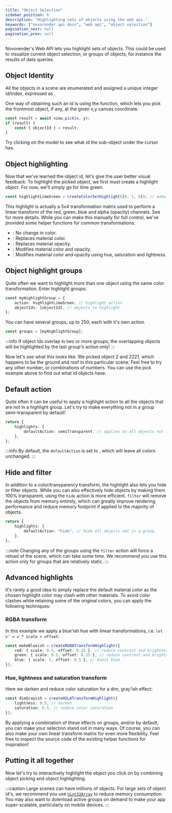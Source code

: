 ```yaml
---
title: "Object Selection"
sidebar_position: 6
description: "Highlighting sets of objects using the web api."
keywords: ["novorender api docs", "web api", "object selection"]
pagination_next: null
pagination_prev: null
---
```


 

Novorender's Web API lets you highlight sets of objects.
This could be used to visualize current object selection, or groups of objects, for instance the results of data queries.

## Object Identity

All the objects in a scene are enumerated and assigned a unique integer id/index, expressed as <CodeLink type="interface" name="PickSample.objectid"/>.

One way of obtaining such an id is using the <CodeLink type="class" name="View.pick"/> function, which lets you pick the frontmost object, if any, at the given x,y canvas coordinate.

```typescript
const result = await view.pick(x, y);
if (result) {
    const { objectId } = result;
}
```

Try clicking on the model to see what id the sub-object under the cursor has.

<PlaygroundComponent demoKey="objectSelection.pick"></PlaygroundComponent>

## Object highlighting

Now that we've learned the object id, let's give the user better visual feedback.
To highlight the picked object, we first must create a highlight object.
For now, we'll simply go for lime green.

```typescript
const highlightLimeGreen = createColorSetHighlight([0, 1, 0]); // make highlighted objects lime green
```

This highlight is actually a 5x4 transformation matrix used to perform a linear transform of the red, green, blue and alpha (opacity) channels.
See <CodeLink type="type" name="RGBATransform"/> for more details.
While you can make this manually for full control, we've provided some helper functions for common transformations:

-   <CodeLink type="function" name="createNeutralHighlight" />: No change in color.
-   <CodeLink type="function" name="createColorSetHighlight" />: Replaces material color.
-   <CodeLink type="function" name="createTransparentHighlight" />: Replaces material opacity.
-   <CodeLink type="function" name="createRGBATransformHighlight" />: Modifies material color and opacity.
-   <CodeLink type="function" name="createHSLATransformHighlight" />: Modifies material color and opacity using hue, saturation and lightness.

## Object highlight groups

Quite often we want to highlight more than one object using the same color transformation.
Enter highlight groups:

```typescript
const myHighlightGroup = {
    action: highlightLimeGreen, // highlight action
    objectIds: [objectId], // objects to highlight
};
```

You can have several groups, up to 250, each with it's own action.

```typescript
const groups = [myHighlightGroup];
```

:::info
If object ids overlap in two or more groups, the overlapping objects will be highlighted by the last group's action only!
:::

Now let's see what this looks like.
We picked object 2 and 2221, which happens to be the ground and roof in this particular scene.
Feel free to try any other number, or combinations of numbers.
You can use the pick example above to find out what id objects have.

<PlaygroundComponent demoKey="objectSelection.color"></PlaygroundComponent>

## Default action

Quite often it can be useful to apply a highlight action to all the objects that are not in a highlight group.
Let's try to make everything not in a group semi-transparent by default!

```typescript
return {
    highlights: {
        defaultAction: semiTransparent, // applies to all objects not in a group.
    },
};
```

<PlaygroundComponent demoKey="objectSelection.default"></PlaygroundComponent>

:::info
By default, the `defaultAction` is set to <CodeLink type="function" name="createNeutralHighlight"/>, which will leave all colors unchanged.
:::

## Hide and filter

In addition to a color/transparency transform, the highlight <CodeLink type="type" name="RenderStateGroupAction"/> also lets you hide or filter objects.
While you can also effectively hide objects by making them 100% transparent, using the `hide` action is more efficient.
`filter` will remove the objects from memory entirely, which can greatly improve rendering performance and reduce memory footprint if applied to the majority of objects.

```typescript
return {
    highlights: {
        defaultAction: "hide", // hide all objects not in a group.
    },
};
```

:::note
Changing any of the groups using the `filter` action will force a reload of the scene, which can take some time.
We recommend you use this action only for groups that are relatively static.
:::

## Advanced highlights

It's rarely a good idea to simply replace the default material color as the chosen highlight color may clash with other materials.
To avoid color clashes while retaining some of the original colors, you can apply the following techniques:

### RGBA transform

In this example we apply a blue'ish hue with linear transformations, i.e. `let v' = v * scale + offset`:

```typescript
const makeBlueish = createRGBATransformHighlight({
    red: { scale: 0.5, offset: 0.25 }, // reduce contrast and brightness
    green: { scale: 0.5, offset: 0.25 }, // reduce contrast and brightness
    blue: { scale: 1, offset: 0.5 }, // boost blue
});
```

### Hue, lightness and saturation transform

Here we darken and reduce color saturation for a dim, gray'ish effect:

```typescript
const dimGrayish = createHSLATransformHighlight({
    lightness: 0.5, // darken
    saturation: 0.5, // reduce color saturation
});
```

By applying a combination of these effects on groups, and/or by default, you can make your selection stand out in many ways.
Of course, you can also make your own linear transform matrix for even more flexibility.
Feel free to inspect the source code of the existing helper functions for inspiration!

## Putting it all together

Now let's try to interactively highlight the object you click on by combining object picking and object highlighting.

<PlaygroundComponent demoKey="objectSelection.interactive"></PlaygroundComponent>

:::caution
Large scenes can have millions of objects.
For large sets of object id's, we recommend you use [`Uint32Array`](https://developer.mozilla.org/en-US/docs/Web/JavaScript/Reference/Global_Objects/Uint32Array) to reduce memory consumption.
You may also want to download active groups on demand to make your app super-scalable, particularly on mobile devices.
:::
